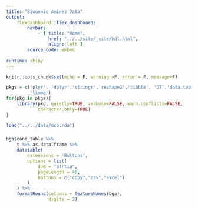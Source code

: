 ```yaml
---
title: "Biogenic Amines Data"
output:
    flexdashboard::flex_dashboard:
        navbar:
            - { title: "Home", 
                href: "../../site/_site/hdl.html", 
                align: left }
        source_code: embed
        
runtime: shiny
---
```


```r
knitr::opts_chunk$set(echo = F, warning =F, error = F, message=F)
```

```r
pkgs = c('plyr', 'dplyr','stringr','reshape2','tibble', 'DT','data.table',
         'limma')
for(pkg in pkgs){
    library(pkg, quietly=TRUE, verbose=FALSE, warn.conflicts=FALSE, 
            character.only=TRUE)
}
```

```r
load("../../data/mcb.rda")
```

###

```r
bga$conc_table %>%
    t %>% as.data.frame %>%
    datatable(
        extensions = 'Buttons',
        options = list(
            dom = "Bfrtip",
            pageLength = 40,
            bottons = c("copy","csv","excel")
        )
    ) %>%
    formatRound(columns = featureNames(bga),
                digits = 3)
```

